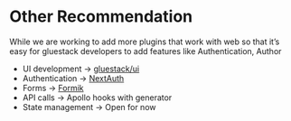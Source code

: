 # Other Recommendation

While we are working to add more plugins that work with web so that it’s easy for gluestack developers to add features like Authentication, Author

- UI development → [gluestack/ui](https://www.notion.so/gluestack-ui-ae35b56c6e424cc9b361c6a0dbe259cf)
- Authentication → [NextAuth](https://next-auth.js.org/)
- Forms → [Formik](https://formik.org/)
- API calls → Apollo hooks with generator
- State management → Open for now
